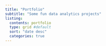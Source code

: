 ```yaml
---
title: "Portfolio"
subtitle: "Some fun data analytics projects"
listing:
  contents: portfolio 
  type: grid #default 
  sort: "date desc" 
  categories: true 
---
```

